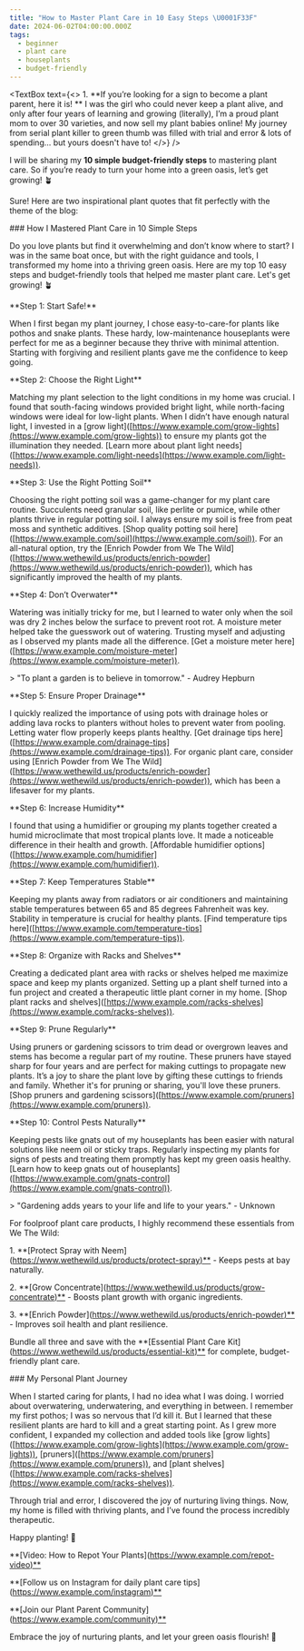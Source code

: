 ```yaml
---
title: "How to Master Plant Care in 10 Easy Steps \U0001F33F"
date: 2024-06-02T04:00:00.000Z
tags:
  - beginner
  - plant care
  - houseplants
  - budget-friendly
---
```


<CaptionedImage imgUrl="/10-best-living-room-indoor-plants-01.webp" />

<PullQuote text="&#x22;Gardening adds years to your life and life to your years.&#x22; " author="Unknown" />

<TextBox
  text={<>
    1. \*\*If you’re looking for a sign to become a plant parent, here it is! \*\* I was the girl who could never keep a plant alive, and only after four years of learning and growing (literally), I’m a proud plant mom to over 30 varieties, and now sell my plant babies online! My journey from serial plant killer to green thumb was filled with trial and error & lots of spending... but yours doesn't have to!
  </>}
/>

I will be sharing my **10 simple budget-friendly steps** to mastering plant care. So if you’re ready to turn your home into a green oasis, let’s get growing! 🪴

Sure! Here are two inspirational plant quotes that fit perfectly with the theme of the blog:

\### How I Mastered Plant Care in 10 Simple Steps

Do you love plants but find it overwhelming and don’t know where to start? I was in the same boat once, but with the right guidance and tools, I transformed my home into a thriving green oasis. Here are my top 10 easy steps and budget-friendly tools that helped me master plant care. Let's get growing! 🪴

\*\*Step 1: Start Safe!\*\*

When I first began my plant journey, I chose easy-to-care-for plants like pothos and snake plants. These hardy, low-maintenance houseplants were perfect for me as a beginner because they thrive with minimal attention. Starting with forgiving and resilient plants gave me the confidence to keep going.

\*\*Step 2: Choose the Right Light\*\*

Matching my plant selection to the light conditions in my home was crucial. I found that south-facing windows provided bright light, while north-facing windows were ideal for low-light plants. When I didn’t have enough natural light, I invested in a \[grow light]\([https://www.example.com/grow-lights](https://www.example.com/grow-lights)) to ensure my plants got the illumination they needed. \[Learn more about plant light needs]\([https://www.example.com/light-needs](https://www.example.com/light-needs)).

\*\*Step 3: Use the Right Potting Soil\*\*

Choosing the right potting soil was a game-changer for my plant care routine. Succulents need granular soil, like perlite or pumice, while other plants thrive in regular potting soil. I always ensure my soil is free from peat moss and synthetic additives. \[Shop quality potting soil here]\([https://www.example.com/soil](https://www.example.com/soil)). For an all-natural option, try the \[Enrich Powder from We The Wild]\([https://www.wethewild.us/products/enrich-powder](https://www.wethewild.us/products/enrich-powder)), which has significantly improved the health of my plants.

\*\*Step 4: Don’t Overwater\*\*

Watering was initially tricky for me, but I learned to water only when the soil was dry 2 inches below the surface to prevent root rot. A moisture meter helped take the guesswork out of watering. Trusting myself and adjusting as I observed my plants made all the difference. \[Get a moisture meter here]\([https://www.example.com/moisture-meter](https://www.example.com/moisture-meter)).

\> "To plant a garden is to believe in tomorrow." - Audrey Hepburn

\*\*Step 5: Ensure Proper Drainage\*\*

I quickly realized the importance of using pots with drainage holes or adding lava rocks to planters without holes to prevent water from pooling. Letting water flow properly keeps plants healthy. \[Get drainage tips here]\([https://www.example.com/drainage-tips](https://www.example.com/drainage-tips)). For organic plant care, consider using \[Enrich Powder from We The Wild]\([https://www.wethewild.us/products/enrich-powder](https://www.wethewild.us/products/enrich-powder)), which has been a lifesaver for my plants.

\*\*Step 6: Increase Humidity\*\*

I found that using a humidifier or grouping my plants together created a humid microclimate that most tropical plants love. It made a noticeable difference in their health and growth. \[Affordable humidifier options]\([https://www.example.com/humidifier](https://www.example.com/humidifier)).

\*\*Step 7: Keep Temperatures Stable\*\*

Keeping my plants away from radiators or air conditioners and maintaining stable temperatures between 65 and 85 degrees Fahrenheit was key. Stability in temperature is crucial for healthy plants. \[Find temperature tips here]\([https://www.example.com/temperature-tips](https://www.example.com/temperature-tips)).

\*\*Step 8: Organize with Racks and Shelves\*\*

Creating a dedicated plant area with racks or shelves helped me maximize space and keep my plants organized. Setting up a plant shelf turned into a fun project and created a therapeutic little plant corner in my home. \[Shop plant racks and shelves]\([https://www.example.com/racks-shelves](https://www.example.com/racks-shelves)).

\*\*Step 9: Prune Regularly\*\*

Using pruners or gardening scissors to trim dead or overgrown leaves and stems has become a regular part of my routine. These pruners have stayed sharp for four years and are perfect for making cuttings to propagate new plants. It’s a joy to share the plant love by gifting these cuttings to friends and family. Whether it's for pruning or sharing, you'll love these pruners. \[Shop pruners and gardening scissors]\([https://www.example.com/pruners](https://www.example.com/pruners)).

\*\*Step 10: Control Pests Naturally\*\*

Keeping pests like gnats out of my houseplants has been easier with natural solutions like neem oil or sticky traps. Regularly inspecting my plants for signs of pests and treating them promptly has kept my green oasis healthy. \[Learn how to keep gnats out of houseplants]\([https://www.example.com/gnats-control](https://www.example.com/gnats-control)).

\> "Gardening adds years to your life and life to your years." - Unknown

For foolproof plant care products, I highly recommend these essentials from We The Wild:

1\. \*\*\[Protect Spray with Neem]\([https://www.wethewild.us/products/protect-spray)\*\*](https://www.wethewild.us/products/protect-spray\)**) - Keeps pests at bay naturally.

2\. \*\*\[Grow Concentrate]\([https://www.wethewild.us/products/grow-concentrate)\*\*](https://www.wethewild.us/products/grow-concentrate\)**) - Boosts plant growth with organic ingredients.

3\. \*\*\[Enrich Powder]\([https://www.wethewild.us/products/enrich-powder)\*\*](https://www.wethewild.us/products/enrich-powder\)**) - Improves soil health and plant resilience.

Bundle all three and save with the \*\*\[Essential Plant Care Kit]\([https://www.wethewild.us/products/essential-kit)\*\*](https://www.wethewild.us/products/essential-kit\)**) for complete, budget-friendly plant care.

\### My Personal Plant Journey

When I started caring for plants, I had no idea what I was doing. I worried about overwatering, underwatering, and everything in between. I remember my first pothos; I was so nervous that I’d kill it. But I learned that these resilient plants are hard to kill and a great starting point. As I grew more confident, I expanded my collection and added tools like \[grow lights]\([https://www.example.com/grow-lights](https://www.example.com/grow-lights)), \[pruners]\([https://www.example.com/pruners](https://www.example.com/pruners)), and \[plant shelves]\([https://www.example.com/racks-shelves](https://www.example.com/racks-shelves)).

Through trial and error, I discovered the joy of nurturing living things. Now, my home is filled with thriving plants, and I’ve found the process incredibly therapeutic.

Happy planting! 🌿

\*\*\[Video: How to Repot Your Plants]\([https://www.example.com/repot-video)\*\*](https://www.example.com/repot-video\)**)

\*\*\[Follow us on Instagram for daily plant care tips]\([https://www.example.com/instagram)\*\*](https://www.example.com/instagram\)**)

\*\*\[Join our Plant Parent Community]\([https://www.example.com/community)\*\*](https://www.example.com/community\)**)

Embrace the joy of nurturing plants, and let your green oasis flourish! 🌱
